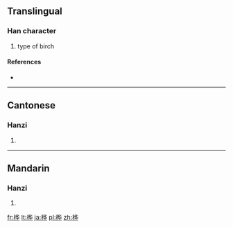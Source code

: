 {{also|樺}}
==Translingual==

===Han character===
{{Han char|rn=75|rad=木|as=06|sn=10|four=|canj=木人心十 (DOPJ)}}

# type of birch

====References====
* {{Han ref|kx=0526.211|hdz=21201.050|uh=6866|ud=26726}}

----

==Cantonese==

===Hanzi===
{{yue-hanzi|jyut=|y=wa6|tra=樺}}

# {{defn|Cantonese|sort=木06}}

----

==Mandarin==

===Hanzi===
{{cmn-hanzi|tra=樺|pin=[[huà]] ([[hua4]])|wg=hua<sup>4</sup>}}

# {{defn|Mandarin|sort=木06}}

[[fr:桦]]
[[lt:桦]]
[[ja:桦]]
[[pl:桦]]
[[zh:桦]]